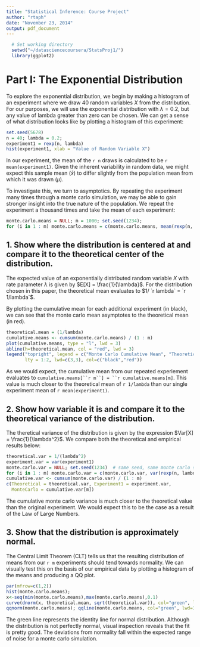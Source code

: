 ```yaml
---
title: "Statistical Inference: Course Project"
author: "rtaph"
date: "November 23, 2014"
output: pdf_document
---
```


```r
  # Set working directory
  setwd("~/datasciencecoursera/StatsProj1/")
  library(ggplot2)
```
# Part I: The Exponential Distribution
To explore the exponential distribution, we begin by making a histogram of an experiment where we draw 40 random variables $X$ from the distribution. For our purposes, we will use the exponential distribution with $\lambda = 0.2$, but any value of lambda greater than zero can be chosen. We can get a sense of what distribution looks like by plotting a histogram of this experiment:

```r
set.seed(5678)
n = 40; lambda = 0.2;
experiment1 = rexp(n, lambda)
hist(experiment1, xlab = "Value of Random Variable X")
```

In our experiment, the mean of the `r n` draws is calculated to be `r mean(experiment1)`. Given the inherent variability in random data, we might expect this sample mean ($\bar{x}$) to differ slightly from the population mean from which it was drawn ($\mu$).

To investigate this, we turn to asymptotics. By repeating the experiment many times through a monte carlo simulation, we may be able to gain stronger insight into the true nature of the population. We repeat the experiment a thousand times and take the mean of each experiment: 

```r
monte.carlo.means = NULL; m = 1000; set.seed(1234);
for (i in 1 : m) monte.carlo.means = c(monte.carlo.means, mean(rexp(n, lambda)))
```

## 1. Show where the distribution is centered at and compare it to the theoretical center of the distribution.

The expected value of an exponentially distributed random variable $X$ with rate parameter $\lambda$ is given by $E[X] = \frac{1}{\lambda}$. For the distribution chosen in this paper, the theoretical mean evaluates to $1/ `r lambda` = `r 1/lambda`$.

By plotting the cumulative mean for each additional experiment (in black), we can see that the monte carlo mean asymptotes to the theoretical mean (in red).

```r
theoretical.mean = (1/lambda)
cumulative.means <- cumsum(monte.carlo.means) / (1 : m)
plot(cumulative.means, type = "l", lwd = 3)
abline(h=theoretical.mean, col = "red", lwd = 3)
legend("topright", legend = c("Monte Carlo Cumulative Mean", "Theoretical Mean"), 
       lty = 1:2, lwd=c(3,3), col=c("black","red"))
```

As we would expect, the cumulative mean from our repeated experiement evaluates to `cumulative.means[``r m``] = ``r cumulative.means[m]`. This value is much closer to the theoretical mean of `r 1/lambda` than our single experiment mean of `r mean(experiment1)`.

## 2. Show how variable it is and compare it to the theoretical variance of the distribution.

The theretical variance of the distribution is given by the expression $Var[X] = \frac{1}{\lambda^2}$. We compare both the theoretical and empirical results below:

```r
theoretical.var = 1/(lambda^2)
experiment.var = var(experiment1)
monte.carlo.var = NULL; set.seed(1234)  # same seed, same monte carlo simulation
for (i in 1 : m) monte.carlo.var = c(monte.carlo.var, var(rexp(n, lambda)))
cumulative.var <- cumsum(monte.carlo.var) / (1 : m)
c(Theoretical = theoretical.var, Experiment1 = experiment.var, 
  MonteCarlo = cumulative.var[m])
```

The cumulative monte carlo variance is much closer to the theoretical value than the original experiment. We would expect this to be the case as a result of the Law of Large Numbers.

## 3. Show that the distribution is approximately normal.

The Central Limit Theorem (CLT) tells us that the resulting distribution of means from our `r m` experiments should tend towards normality. We can visually test this on the basis of our empirical data by plotting a histogram of the means and producing a QQ plot.

```r
par(mfrow=c(1,2))
hist(monte.carlo.means); 
x<-seq(min(monte.carlo.means),max(monte.carlo.means),0.1) 
curve(dnorm(x, theoretical.mean, sqrt(theoretical.var)), col="green", lwd=3, add=TRUE, yaxt="n")
qqnorm(monte.carlo.means); qqline(monte.carlo.means, col="green", lwd=3)
```

The green line represents the identity line for normal distribution. Although the distribution is not perfectly normal, visual inspection reveals that the fit is pretty good. The deviations from normality fall within the expected range of noise for a monte carlo simulation. 


